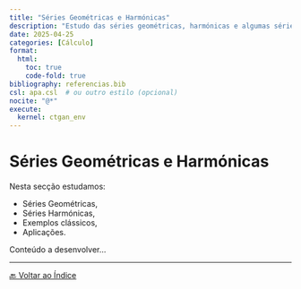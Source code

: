 ```yaml
---
title: "Séries Geométricas e Harmónicas"
description: "Estudo das séries geométricas, harmónicas e algumas séries notáveis."
date: 2025-04-25
categories: [Cálculo]
format:
  html:
    toc: true
    code-fold: true
bibliography: referencias.bib
csl: apa.csl  # ou outro estilo (opcional)
nocite: "@*"
execute:
  kernel: ctgan_env
---
```


# Séries Geométricas e Harmónicas

Nesta secção estudamos:

- Séries Geométricas,
- Séries Harmónicas,
- Exemplos clássicos,
- Aplicações.

Conteúdo a desenvolver...

---

[🔙 Voltar ao Índice](index.html)
